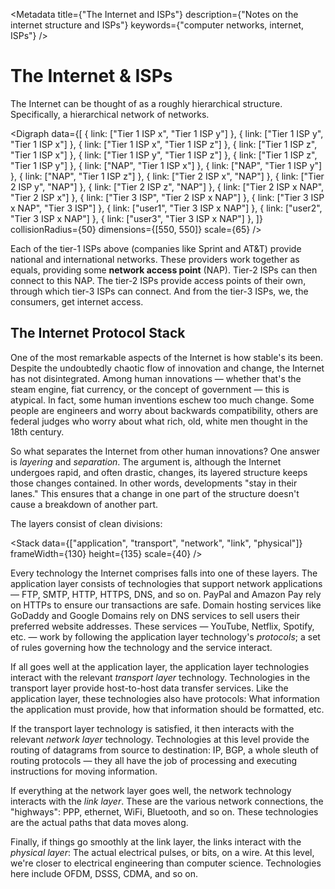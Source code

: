 
<Metadata
	title={"The Internet and ISPs"}
	description={"Notes on the internet structure and ISPs"}
	keywords={"computer networks, internet, ISPs"}
/>

# The Internet & ISPs

The Internet can be thought of as a roughly hierarchical structure.
Specifically, a hierarchical network of networks.

<Digraph
	data={[
		{ link: ["Tier 1 ISP x", "Tier 1 ISP y"] },
		{ link: ["Tier 1 ISP y", "Tier 1 ISP x"] },
		{ link: ["Tier 1 ISP x", "Tier 1 ISP z"] },
		{ link: ["Tier 1 ISP z", "Tier 1 ISP x"] },
		{ link: ["Tier 1 ISP y", "Tier 1 ISP z"] },
		{ link: ["Tier 1 ISP z", "Tier 1 ISP y"] },
		{ link: ["NAP", "Tier 1 ISP x"] },
		{ link: ["NAP", "Tier 1 ISP y"] },
		{ link: ["NAP", "Tier 1 ISP z"] },
		{ link: ["Tier 2 ISP x", "NAP"] },
		{ link: ["Tier 2 ISP y", "NAP"] },
		{ link: ["Tier 2 ISP z", "NAP"] },
		{ link: ["Tier 2 ISP x NAP", "Tier 2 ISP x"] },
		{ link: ["Tier 3 ISP", "Tier 2 ISP x NAP"] },
		{ link: ["Tier 3 ISP x NAP", "Tier 3 ISP"] },
		{ link: ["user1", "Tier 3 ISP x NAP"] },
		{ link: ["user2", "Tier 3 ISP x NAP"] },
		{ link: ["user3", "Tier 3 ISP x NAP"] },
	]}
	collisionRadius={50}
	dimensions={[550, 550]}
	scale={65}
/>

Each of the tier-1 ISPs above (companies like Sprint and AT&T) provide
national and international networks. These providers work together as
equals, providing some **network access point** (NAP). Tier-2 ISPs can then
connect to this NAP. The tier-2 ISPs provide access points of their own,
through which tier-3 ISPs can connect. And from the tier-3 ISPs, we, the
consumers, get internet access.

## The Internet Protocol Stack

One of the most remarkable aspects of the Internet is how stable's its
been. Despite the undoubtedly chaotic flow of innovation and change, the
Internet has not disintegrated. Among human innovations — whether that's
the steam engine, fiat currency, or the concept of government — this is
atypical. In fact, some human inventions eschew too much change. Some
people are engineers and worry about backwards compatibility, others are
federal judges who worry about what rich, old, white men thought in the
18th century.

So what separates the Internet from other human innovations? One answer is
_layering_ and _separation_. The argument is, although the Internet
undergoes rapid, and often drastic, changes, its layered structure keeps
those changes contained. In other words, developments "stay in their
lanes." This ensures that a change in one part of the structure doesn't
cause a breakdown of another part.

The layers consist of clean divisions:

<Stack
	data={["application", "transport", "network", "link", "physical"]}
	frameWidth={130}
	height={135}
	scale={40}
/>

Every technology the Internet comprises falls into one of these layers. The
application layer consists of technologies that support network
applications — FTP, SMTP, HTTP, HTTPS, DNS, and so on. PayPal and Amazon
Pay rely on HTTPs to ensure our transactions are safe. Domain hosting
services like GoDaddy and Google Domains rely on DNS services to sell users
their preferred website addresses. These services — YouTube, Netflix,
Spotify, etc. — work by following the application layer technology's
_protocols_; a set of rules governing how the technology and the service
interact.

If all goes well at the application layer, the application layer
technologies interact with the relevant _transport layer_ technology.
Technologies in the transport layer provide host-to-host data transfer
services. Like the application layer, these technologies also have
protocols: What information the application must provide, how that
information should be formatted, etc.

If the transport layer technology is satisfied, it then interacts with the
relevant _network layer_ technology. Technologies at this level provide the
routing of datagrams from source to destination: IP, BGP, a whole sleuth of
routing protocols — they all have the job of processing and executing
instructions for moving information.

If everything at the network layer goes well, the network technology
interacts with the _link layer_. These are the various network connections,
the "highways": PPP, ethernet, WiFi, Bluetooth, and so on. These
technologies are the actual paths that data moves along.

Finally, if things go smoothly at the link layer, the links interact with
the _physical layer_: The actual electrical pulses, or bits, on a wire. At
this level, we're closer to electrical engineering than computer science.
Technologies here include OFDM, DSSS, CDMA, and so on.
